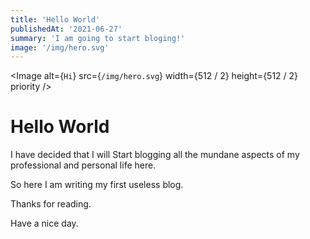 ```yaml
---
title: 'Hello World'
publishedAt: '2021-06-27'
summary: 'I am going to start bloging!'
image: '/img/hero.svg'
---
```


<Image
  alt={`Hi`}
  src={`/img/hero.svg`}
  width={512 / 2}
  height={512 / 2}
  priority
/>

# Hello World

I have decided that I will Start blogging all the mundane aspects of my professional and personal life here. 

So here I am writing my first useless blog.

Thanks for reading.

Have a nice day.

